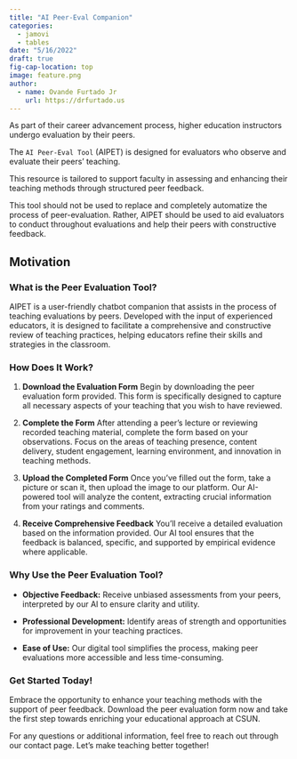 ```yaml
---
title: "AI Peer-Eval Companion"
categories:
  - jamovi
  - tables
date: "5/16/2022"
draft: true
fig-cap-location: top
image: feature.png
author:
  - name: Ovande Furtado Jr
    url: https://drfurtado.us
---
```


As part of their career advancement process, higher education instructors undergo evaluation by their peers.

The `AI Peer-Eval Tool` (AIPET) is designed for evaluators who observe and evaluate their peers' teaching.

This resource is tailored to support faculty in assessing and enhancing their teaching methods through structured peer feedback.

This tool should not be used to replace and completely automatize the process of peer-evaluation. Rather, AIPET should be used to aid evaluators to conduct throughout evaluations and help their peers with constructive feedback.

## Motivation

### **What is the Peer Evaluation Tool?**

AIPET is a user-friendly chatbot companion that assists in the process of teaching evaluations by peers. Developed with the input of experienced educators, it is designed to facilitate a comprehensive and constructive review of teaching practices, helping educators refine their skills and strategies in the classroom.

### **How Does It Work?**

1.  **Download the Evaluation Form** Begin by downloading the peer evaluation form provided. This form is specifically designed to capture all necessary aspects of your teaching that you wish to have reviewed.

2.  **Complete the Form** After attending a peer's lecture or reviewing recorded teaching material, complete the form based on your observations. Focus on the areas of teaching presence, content delivery, student engagement, learning environment, and innovation in teaching methods.

3.  **Upload the Completed Form** Once you've filled out the form, take a picture or scan it, then upload the image to our platform. Our AI-powered tool will analyze the content, extracting crucial information from your ratings and comments.

4.  **Receive Comprehensive Feedback** You'll receive a detailed evaluation based on the information provided. Our AI tool ensures that the feedback is balanced, specific, and supported by empirical evidence where applicable.

### **Why Use the Peer Evaluation Tool?**

-   **Objective Feedback:** Receive unbiased assessments from your peers, interpreted by our AI to ensure clarity and utility.

-   **Professional Development:** Identify areas of strength and opportunities for improvement in your teaching practices.

-   **Ease of Use:** Our digital tool simplifies the process, making peer evaluations more accessible and less time-consuming.

### **Get Started Today!**

Embrace the opportunity to enhance your teaching methods with the support of peer feedback. Download the peer evaluation form now and take the first step towards enriching your educational approach at CSUN.

For any questions or additional information, feel free to reach out through our contact page. Let's make teaching better together!
